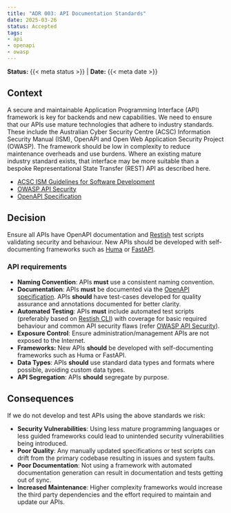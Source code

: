 ```yaml
---
title: "ADR 003: API Documentation Standards"
date: 2025-03-26
status: Accepted
tags:
- api
- openapi
- owasp
---
```


**Status:** {{< meta status >}} | **Date:** {{< meta date >}}

## Context

A secure and maintainable Application Programming Interface (API) framework is key for backends and new capabilities. We need to ensure that our APIs use mature technologies that adhere to industry standards. These include the Australian Cyber Security Centre (ACSC) Information Security Manual (ISM), OpenAPI and Open Web Application Security Project (OWASP). The framework should be low in complexity to reduce maintenance overheads and use burdens. Where an existing mature industry standard exists, that interface may be more suitable than a bespoke Representational State Transfer (REST) API as described here.

- [ACSC ISM Guidelines for Software Development](https://www.cyber.gov.au/resources-business-and-government/essential-cyber-security/ism/cyber-security-guidelines/guidelines-software-development)
- [OWASP API Security](https://owasp.org/www-project-api-security/)
- [OpenAPI Specification](https://spec.openapis.org/)

## Decision

Ensure all APIs have OpenAPI documentation and [Restish](https://rest.sh/#/openapi) test scripts validating security and behaviour. New APIs should be developed with self-documenting frameworks such as [Huma](https://huma.rocks/) or [FastAPI](https://fastapi.tiangolo.com/).

### API requirements

- **Naming Convention**: APIs **must** use a consistent naming convention.
- **Documentation**: APIs **must** be documented via the [OpenAPI specification](https://spec.openapis.org/). APIs **should** have test-cases developed for quality assurance and annotations documented for better clarity.
- **Automated Testing**: APIs **must** include automated test scripts (preferably based on [Restish CLI](https://rest.sh/)) with coverage for basic required behaviour and common API security flaws (refer [OWASP API Security](https://owasp.org/www-project-api-security/)).
- **Exposure Control**: Ensure administration/management APIs are not exposed to the Internet.
- **Frameworks:** New APIs **should** be developed with self-documenting frameworks such as Huma or FastAPI.
- **Data Types**: APIs **should** use standard data types and formats where possible, avoiding custom data types.
- **API Segregation**: APIs **should** segregate by purpose.

## Consequences

If we do not develop and test APIs using the above standards we risk:

- **Security Vulnerabilities**: Using less mature programming languages or less guided frameworks could lead to unintended security vulnerabilities being introduced.
- **Poor Quality**: Any manually updated specifications or test scripts can drift from the primary codebase resulting in issues and system faults.
- **Poor Documentation**: Not using a framework with automated documentation generation can result in documentation and tests getting out of sync.
- **Increased Maintenance**: Higher complexity frameworks would increase the third party dependencies and the effort required to maintain and update our APIs.
